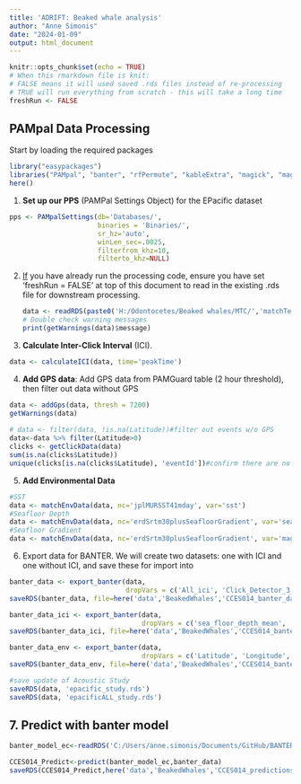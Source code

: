 ```yaml
---
title: 'ADRIFT: Beaked whale analysis'
author: "Anne Simonis"
date: "2024-01-09"
output: html_document
---
```


```r
knitr::opts_chunk$set(echo = TRUE)
# When this rmarkdown file is knit:
# FALSE means it will used saved .rds files instead of re-processing
# TRUE will run everything from scratch - this will take a long time
freshRun <- FALSE
```

## PAMpal Data Processing

Start by loading the required packages

```r
library("easypackages")
libraries("PAMpal", "banter", "rfPermute", "kableExtra", "magick", "magrittr", "here")
here()
```

1.  **Set up our PPS** (PAMPal Settings Object) for the EPacific dataset

```r
pps <- PAMpalSettings(db='Databases/', 
                      binaries = 'Binaries/',
                      sr_hz='auto', 
                      winLen_sec=.0025, 
                      filterfrom_khz=10, 
                      filterto_khz=NULL)
```

2.  [If]{.underline} you have already run the processing code, ensure you have set 'freshRun = FALSE' at top of this document to read in the existing .rds file for downstream processing.

    ```r
    data <- readRDS(paste0('H:/Odontocetes/Beaked whales/MTC/','matchTemplateStudy_CCES_014.rds'))
    # Double check warning messages
    print(getWarnings(data)$message)
    ```

3.  **Calculate Inter-Click Interval** (ICI).

```r
data <- calculateICI(data, time='peakTime')
```

4.  **Add GPS data**: Add GPS data from PAMGuard table (2 hour threshold), then filter out data without GPS

```r
data <- addGps(data, thresh = 7200)
getWarnings(data)
  
# data <- filter(data, !is.na(Latitude))#filter out events w/o GPS
data<-data %>% filter(Latitude>0)
clicks <- getClickData(data)
sum(is.na(clicks$Latitude))
unique(clicks[is.na(clicks$Latitude), 'eventId'])#confirm there are no remaining events w/o GPS
```

5.  **Add Environmental Data**

```r
#SST
data <- matchEnvData(data, nc='jplMURSST41mday', var='sst')
#Seafloor Depth
data <- matchEnvData(data, nc='erdSrtm30plusSeafloorGradient', var='sea_floor_depth')
#Seafloor Gradient
data <- matchEnvData(data, nc='erdSrtm30plusSeafloorGradient', var='magnitude_gradient')

```

6.  Export data for BANTER. We will create two datasets: one with ICI and one without ICI, and save these for import into

```r
banter_data <- export_banter(data, 
                             dropVars = c('All_ici', 'Click_Detector_3_ici', 'sea_floor_depth_mean', 'sst_mean', 'productivity_mean', 'chlorophyll_mean',  'magnitude_gradient_mean', 'Latitude', 'Longitude', 'gpsUncertainty'))
saveRDS(banter_data, file=here('data','BeakedWhales','CCES014_banter_data.rds'))

banter_data_ici <- export_banter(data, 
                                 dropVars = c('sea_floor_depth_mean', 'sst_mean', 'productivity_mean', 'chlorophyll_mean',  'magnitude_gradient_mean','Latitude', 'Longitude', 'gpsUncertainty'))
saveRDS(banter_data_ici, file=here('data','BeakedWhales','CCES014_banter_data_ici.rds'))

banter_data_env <- export_banter(data, 
                                 dropVars = c('Latitude', 'Longitude', 'gpsUncertainty'))
saveRDS(banter_data_env, file=here('data','BeakedWhales','CCES014_banter_data_env.rds'))

#save update of Acoustic Study
saveRDS(data, 'epacific_study.rds')
saveRDS(data, 'epacificALL_study.rds')
```

## 7. Predict with banter model

```r

banter_model_ec<-readRDS('C:/Users/anne.simonis/Documents/GitHub/BANTER_BeakedWhales/epacific/epacific_banter_model_ec_t1e4s4_t1e4s4.rds')

CCES014_Predict<-predict(banter_model_ec,banter_data)
saveRDS(CCES014_Predict,here('data','BeakedWhales','CCES014_predictions.rds'))
```
